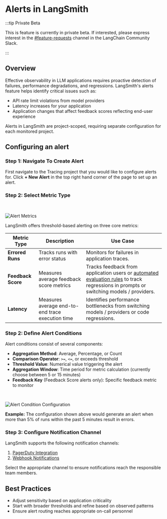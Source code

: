 # Alerts in LangSmith

:::tip Private Beta

This is feature is currently in private beta. If interested, please express interest in the <a href="https://langchaincommunity.slack.com/archives/C079K4ECBN2">\#feature-requests</a> channel in the LangChain Community Slack.

:::

## Overview

Effective observability in LLM applications requires proactive detection of failures, performance degradations, and regressions. LangSmith's alerts feature helps identify critical issues such as:

- API rate limit violations from model providers
- Latency increases for your application
- Application changes that affect feedback scores reflecting end-user experience

Alerts in LangSmith are project-scoped, requiring separate configuration for each monitored project.

## Configuring an alert

### Step 1: Navigate To Create Alert

First navigate to the Tracing project that you would like to configure alerts for. Click **+ New Alert** in the top right hand corner of the page to set up an alert.

### Step 2: Select Metric Type

<br />
<div style={{ textAlign: 'center' }}>

![Alert Metrics](./static/alert_metric.png)

</div>

LangSmith offers threshold-based alerting on three core metrics:

| Metric Type        | Description                                      | Use Case                                                                                                                                                                 |
| ------------------ | ------------------------------------------------ | ------------------------------------------------------------------------------------------------------------------------------------------------------------------------ |
| **Errored Runs**   | Tracks runs with error status                    | Monitors for failures in application traces.                                                                                                                             |
| **Feedback Score** | Measures average feedback score metrics          | Tracks feedback from application users or <a href="./online_evaluations">automated evaluation rules</a> to track regressions in prompts or switching models / providers. |
| **Latency**        | Measures average end-to-end trace execution time | Identifies performance bottlenecks from switching models / providers or code regressions.                                                                                |

### Step 2: Define Alert Conditions

Alert conditions consist of several components:

- **Aggregation Method**: Average, Percentage, or Count
- **Comparison Operator**: `>=`, `<=`, or exceeds threshold
- **Threshold Value**: Numerical value triggering the alert
- **Aggregation Window**: Time period for metric calculation (currently choose between 5 or 15 minutes)
- **Feedback Key** (Feedback Score alerts only): Specific feedback metric to monitor

<br />
<div style={{ textAlign: 'center' }}>

![Alert Condition Configuration](./static/define_conditions.png)

</div>

**Example:** The configuration shown above would generate an alert when more than 5% of runs within the past 5 minutes result in errors.

### Step 3: Configure Notification Channel

LangSmith supports the following notification channels:

1. [PagerDuty Integration](./alerts_pagerduty.mdx)
2. [Webhook Notifications](./alerts_webhook.mdx)

Select the appropriate channel to ensure notifications reach the responsible team members.

## Best Practices

- Adjust sensitivity based on application criticality
- Start with broader thresholds and refine based on observed patterns
- Ensure alert routing reaches appropriate on-call personnel
